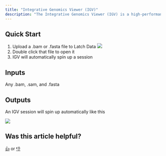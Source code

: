 ```yaml
---
title: "Integrative Genomics Viewer (IGV)"
description: "The Integrative Genomics Viewer (IGV) is a high-performance, easy-to-use, interactive tool for the visual exploration of genomic data."
---
```


## Quick Start

1. Upload a .bam or .fasta file to Latch Data
   ![](/images/latch-data.png)
2. Double click that file to open it
3. IGV will automatically spin up a session

## Inputs

Any .bam, .sam, and .fasta

## Outputs

An IGV session will spin up automatically like this

![](/images/igv-2.png)

## Was this article helpful?

[👍](https://gucjxnd0b2v.typeform.com/to/pHRudLeW?typeform-medium=embed-email#source=getting-started&answers-dba3616d-33cf-4869-9661-56a59736abc2=dba3616d-33cf-4869-9661-56a59736abc2-yes) or [👎](https://gucjxnd0b2v.typeform.com/to/pHRudLeW?typeform-medium=embed-email#source=getting-started&answers-dba3616d-33cf-4869-9661-56a59736abc2=dba3616d-33cf-4869-9661-56a59736abc2-no)

